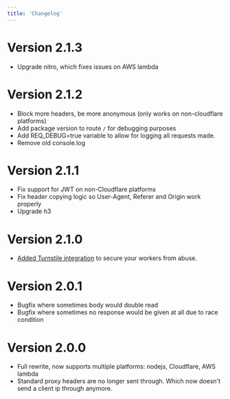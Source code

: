 ```yaml
---
title: 'Changelog'
---
```


# Version 2.1.3
- Upgrade nitro, which fixes issues on AWS lambda

# Version 2.1.2
- Block more headers, be more anonymous (only works on non-cloudflare platforms)
- Add package version to route `/` for debugging purposes
- Add REQ_DEBUG=true variable to allow for logging all requests made.
- Remove old console.log

# Version 2.1.1
- Fix support for JWT on non-Cloudflare platforms
- Fix header copying logic so User-Agent, Referer and Origin work properly
- Upgrade h3

# Version 2.1.0

- [Added Turnstile integration](2.configuration.md#turnstile_secret) to secure your workers from abuse.

# Version 2.0.1

- Bugfix where sometimes body would double read
- Bugfix where sometimes no response would be given at all due to race condition

# Version 2.0.0

- Full rewrite, now supports multiple platforms: nodejs, Cloudflare, AWS lambda
- Standard proxy headers are no longer sent through. Which now doesn't send a client ip through anymore.

